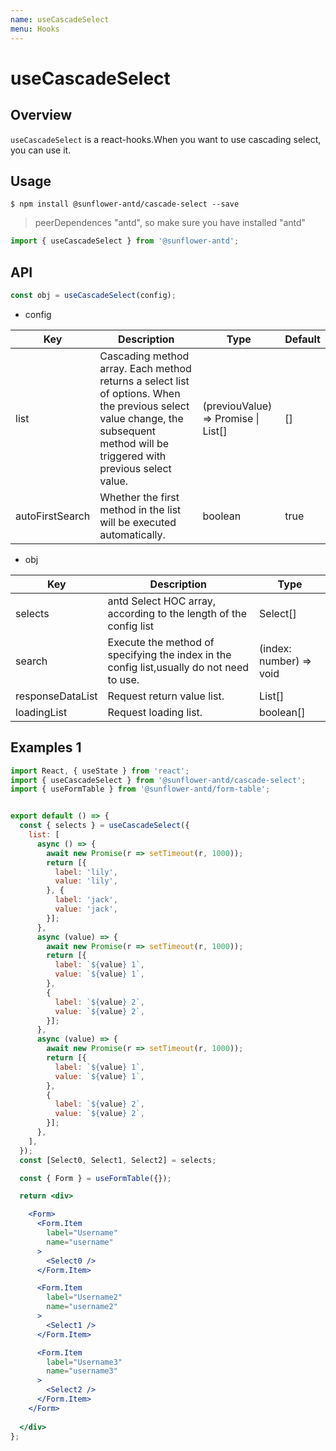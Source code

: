 ```yaml
---
name: useCascadeSelect
menu: Hooks
---
```




# useCascadeSelect

## Overview

`useCascadeSelect` is a react-hooks.When you want to use cascading select, you can use it.

## Usage

```
$ npm install @sunflower-antd/cascade-select --save
```

> peerDependences "antd", so make sure you have installed "antd"

```jsx
import { useCascadeSelect } from '@sunflower-antd';
```


## API

```jsx
const obj = useCascadeSelect(config);
```

- config

<table>
  <thead>
    <tr>
      <th>Key</th>
      <th>Description</th>
      <th>Type</th>
      <th>Default</th>
    </tr>
  </thead>
  <tbody>
    <tr>
      <td>list</td>
      <td>Cascading method array. Each method returns a select list of options. When the previous select value change, the subsequent method will be triggered with previous select value.</td>
      <td>(previouValue) => Promise | List[]</td>
      <td>[]</td>
    </tr>
    <tr>
      <td>autoFirstSearch</td>
      <td>Whether the first method in the list will be executed automatically.</td>
      <td>boolean</td>
      <td>true</td>
    </tr>
  </tbody>
</table>

- obj

<table>
  <thead>
    <tr>
      <th>Key</th>
      <th>Description</th>
      <th>Type</th>
    </tr>
  </thead>
  <tbody>
    <tr>
      <td>selects</td>
      <td>antd Select HOC array, according to the length of the config list</td>
      <td>Select[]</td>
    </tr>
    <tr>
      <td>search</td>
      <td>Execute the method of specifying the index in the config list,usually do not need to use.</td>
      <td>(index: number) => void</td>
    </tr>
    <tr>
      <td>responseDataList</td>
      <td>Request return value list.</td>
      <td>List[]</td>
    </tr>
    <tr>
      <td>loadingList</td>
      <td>Request loading list.</td>
      <td>boolean[]</td>
    </tr>
  </tbody>
</table>

## Examples 1

<App1 />

```jsx
import React, { useState } from 'react';
import { useCascadeSelect } from '@sunflower-antd/cascade-select';
import { useFormTable } from '@sunflower-antd/form-table';


export default () => {
  const { selects } = useCascadeSelect({
    list: [
      async () => {
        await new Promise(r => setTimeout(r, 1000));
        return [{
          label: 'lily',
          value: 'lily',
        }, {
          label: 'jack',
          value: 'jack',
        }];
      },
      async (value) => {
        await new Promise(r => setTimeout(r, 1000));
        return [{
          label: `${value} 1`,
          value: `${value} 1`,
        }, 
        {
          label: `${value} 2`,
          value: `${value} 2`,
        }];
      },
      async (value) => {
        await new Promise(r => setTimeout(r, 1000));
        return [{
          label: `${value} 1`,
          value: `${value} 1`,
        }, 
        {
          label: `${value} 2`,
          value: `${value} 2`,
        }];
      },
    ],
  });
  const [Select0, Select1, Select2] = selects;

  const { Form } = useFormTable({});

  return <div>

    <Form>
      <Form.Item
        label="Username"
        name="username"
      >
        <Select0 />
      </Form.Item>

      <Form.Item
        label="Username2"
        name="username2"
      >
        <Select1 />
      </Form.Item>

      <Form.Item
        label="Username3"
        name="username3"
      >
        <Select2 />
      </Form.Item>
    </Form>
    
  </div>
};

```